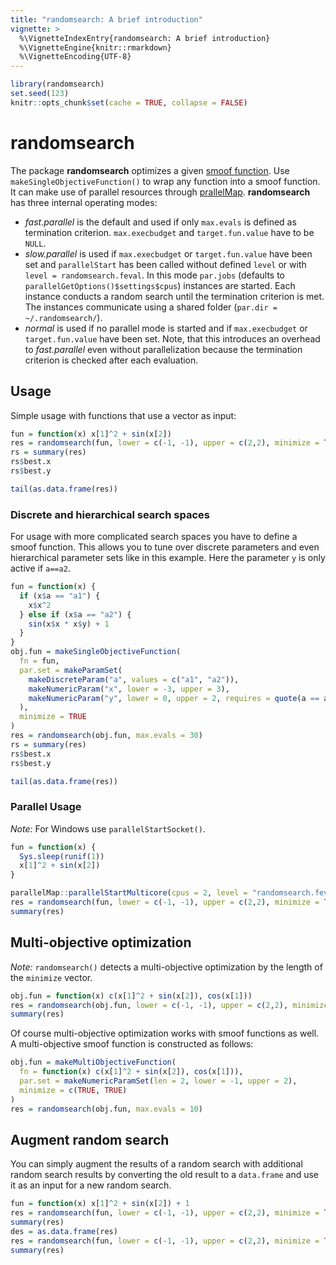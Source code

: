 ```yaml
---
title: "randomsearch: A brief introduction"
vignette: >
  %\VignetteIndexEntry{randomsearch: A brief introduction}
  %\VignetteEngine{knitr::rmarkdown}
  %\VignetteEncoding{UTF-8}
---
```


```r
library(randomsearch)
set.seed(123)
knitr::opts_chunk$set(cache = TRUE, collapse = FALSE)
```

# randomsearch

The package **randomsearch** optimizes a given [smoof function](https://cran.r-project.org/package=smoof).
Use `makeSingleObjectiveFunction()` to wrap any function into a smoof function.
It can make use of parallel resources through [prallelMap](https://cran.r-project.org/package=parallelMap).
**randomsearch** has three internal operating modes:

* *fast.parallel* is the default and used if only `max.evals` is defined as termination criterion. `max.execbudget` and `target.fun.value` have to be `NULL`.
* *slow.parallel* is used if `max.execbudget` or `target.fun.value` have been set and `parallelStart` has been called without defined `level` or with `level = randomsearch.feval`.
  In this mode `par.jobs` (defaults to `parallelGetOptions()$settings$cpus`) instances are started.
  Each instance conducts a random search until the termination criterion is met.
  The instances communicate using a shared folder (`par.dir = ~/.randomsearch/`).
* *normal* is used if no parallel mode is started and if `max.execbudget` or `target.fun.value` have been set. Note, that this introduces an overhead to *fast.parallel* even without parallelization because the termination criterion is checked after each evaluation.

## Usage

Simple usage with functions that use a vector as input:

```r
fun = function(x) x[1]^2 + sin(x[2])
res = randomsearch(fun, lower = c(-1, -1), upper = c(2,2), minimize = TRUE, max.evals = 30)
rs = summary(res)
rs$best.x
rs$best.y

tail(as.data.frame(res))
```

### Discrete and hierarchical search spaces

For usage with more complicated search spaces you have to define a smoof function.
This allows you to tune over discrete parameters and even hierarchical parameter sets like in this example.
Here the parameter `y` is only active if `a==a2`.

```r
fun = function(x) {
  if (x$a == "a1") {
    x$x^2
  } else if (x$a == "a2") {
    sin(x$x * x$y) + 1
  }
}
obj.fun = makeSingleObjectiveFunction(
  fn = fun,
  par.set = makeParamSet(
    makeDiscreteParam("a", values = c("a1", "a2")),
    makeNumericParam("x", lower = -3, upper = 3),
    makeNumericParam("y", lower = 0, upper = 2, requires = quote(a == a1))
  ),
  minimize = TRUE
)
res = randomsearch(obj.fun, max.evals = 30)
rs = summary(res)
rs$best.x
rs$best.y

tail(as.data.frame(res))
```

### Parallel Usage
*Note:* For Windows use `parallelStartSocket()`.

```r
fun = function(x) {
  Sys.sleep(runif(1))
  x[1]^2 + sin(x[2])
}

parallelMap::parallelStartMulticore(cpus = 2, level = "randomsearch.feval")
res = randomsearch(fun, lower = c(-1, -1), upper = c(2,2), minimize = TRUE, max.execbudget = 2, max.evals = 1000)
summary(res)
```

## Multi-objective optimization

_Note:_ `randomsearch()` detects a multi-objective optimization by the length of the `minimize` vector.

```r
obj.fun = function(x) c(x[1]^2 + sin(x[2]), cos(x[1]))
res = randomsearch(obj.fun, lower = c(-1, -1), upper = c(2,2), minimize = c(TRUE, TRUE), max.evals = 30)
summary(res)
```

Of course multi-objective optimization works with smoof functions as well.
A multi-objective smoof function is constructed as follows:

```r
obj.fun = makeMultiObjectiveFunction(
  fn = function(x) c(x[1]^2 + sin(x[2]), cos(x[1])),
  par.set = makeNumericParamSet(len = 2, lower = -1, upper = 2),
  minimize = c(TRUE, TRUE)
)
res = randomsearch(obj.fun, max.evals = 10)
```

## Augment random search

You can simply augment the results of a random search with additional random search results by converting the old result to a `data.frame` and use it as an input for a new random search.

```r
fun = function(x) x[1]^2 + sin(x[2]) + 1
res = randomsearch(fun, lower = c(-1, -1), upper = c(2,2), minimize = TRUE, max.evals = 10)
summary(res)
des = as.data.frame(res)
res = randomsearch(fun, lower = c(-1, -1), upper = c(2,2), minimize = TRUE, max.evals = 1000, target.fun.value = -0.4)
summary(res)
```

